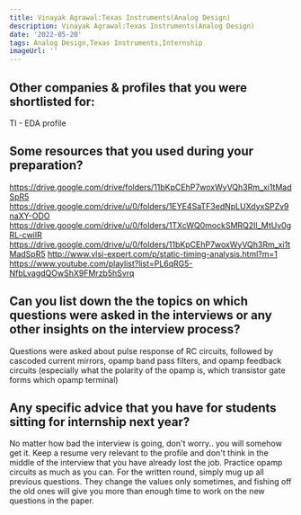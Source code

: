 ```yaml
---
title: Vinayak Agrawal:Texas Instruments(Analog Design)
description: Vinayak Agrawal:Texas Instruments(Analog Design)
date: '2022-05-20'
tags: Analog Design,Texas Instruments,Internship
imageUrl: ''
---
```


## Other companies & profiles that you were shortlisted for:
TI - EDA profile

## Some resources that you used during your preparation?
https://drive.google.com/drive/folders/11bKpCEhP7woxWyVQh3Rm_xi1tMadSpR5
https://drive.google.com/drive/u/0/folders/1EYE4SaTF3edNpLUXdyxSPZv9naXY-ODO
https://drive.google.com/drive/u/0/folders/1TXcWQ0mockSMRQ2Il_MtUv0gRL-cwiIR
https://drive.google.com/drive/u/0/folders/11bKpCEhP7woxWyVQh3Rm_xi1tMadSpR5
http://www.vlsi-expert.com/p/static-timing-analysis.html?m=1
https://www.youtube.com/playlist?list=PL6qRG5-NfbLvagdQOwShX9FMrzb5hSvrq

## Can you list down the the topics on which questions were asked in the interviews or any other insights on the interview process?
Questions were asked about pulse response of RC circuits, followed by cascoded current mirrors, opamp band pass filters, and opamp feedback circuits (especially what the polarity of the opamp is, which transistor gate forms which opamp terminal)
## Any specific advice that you have for students sitting for internship next year?
No matter how bad the interview is going, don't worry.. you will somehow get it. Keep a resume very relevant to the profile and don't think in the middle of the interview that you have already lost the job. Practice opamp circuits as much as you can. For the written round, simply mug up all previous questions. They change the values only sometimes, and fishing off the old ones will give you more than enough time to work on the new questions in the paper.

